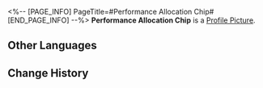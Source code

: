 <%-- [PAGE_INFO]
PageTitle=#Performance Allocation Chip#
[END_PAGE_INFO] --%>
{{Item Infobox
|id          = 250207
|image       = Item Performance Allocation Chip.png
|type        = Expansion Chip
|invCategory = 
|rarity      = 3
|effect      = When an enemy is defeated, regenerates 1 Energy for all other allies, 1 time per turn.
|description = A game item in Aetherium Wars. Aether Spirits will gain a special enhanced ability after equipping it.
}}
'''Performance Allocation Chip''' is a [[Profile Picture]].

==Other Languages==
{{Other Languages
|en   = Performance Allocation Chip
|zhs  = 性能分配芯片
|zht  = 性能分配晶片
|ja   = チップ「パフォーマンス分配」
|ko   = 성능 분배 칩
|es   = Chip de asignación por desempeño
|fr   = Puce de distribution de charge
|ru   = Чип распределения производительности
|th   = ชิปจัดสรรสมรรถนะ
|vi   = Chip Phân Bổ Tính Năng
|de   = Chip: Leistungszuweisung
|id   = Performance Allocation Chip
|pt   = Chip de Alocação de Desempenho
}}

==Change History==
{{Change History|1.4}}